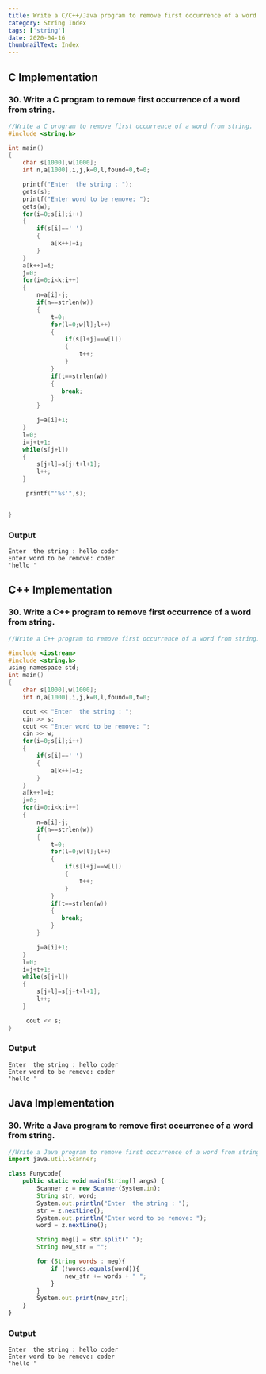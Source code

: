 ```yaml
---
title: Write a C/C++/Java program to remove first occurrence of a word from string.
category: String Index
tags: ['string']
date: 2020-04-16
thumbnailText: Index
---
```


## C Implementation
### 30. Write a C program to remove first occurrence of a word from string.
```c
//Write a C program to remove first occurrence of a word from string.
#include <string.h>

int main()
{
    char s[1000],w[1000];
    int n,a[1000],i,j,k=0,l,found=0,t=0;

    printf("Enter  the string : ");
    gets(s);
    printf("Enter word to be remove: ");
    gets(w);
    for(i=0;s[i];i++)
    {
        if(s[i]==' ')
        {
            a[k++]=i;
        }
    }
    a[k++]=i;
    j=0;
    for(i=0;i<k;i++)
    {
        n=a[i]-j;
        if(n==strlen(w))
        {
            t=0;
            for(l=0;w[l];l++)
            {
                if(s[l+j]==w[l])
                {
                    t++;
                }
            }
            if(t==strlen(w))
            {
               break;
            }
        }

        j=a[i]+1;
    }
    l=0;
    i=j+t+1;
    while(s[j+l])
    {
        s[j+l]=s[j+t+l+1];
        l++;
    }

     printf("'%s'",s);


}
```
### Output
```
Enter  the string : hello coder
Enter word to be remove: coder
'hello '
```
## C++ Implementation
### 30. Write a C++ program to remove first occurrence of a word from string.
```c
//Write a C++ program to remove first occurrence of a word from string.

#include <iostream>
#include <string.h>
using namespace std;
int main()
{
    char s[1000],w[1000];
    int n,a[1000],i,j,k=0,l,found=0,t=0;

    cout << "Enter  the string : ";
    cin >> s;
    cout << "Enter word to be remove: ";
    cin >> w;
    for(i=0;s[i];i++)
    {
        if(s[i]==' ')
        {
            a[k++]=i;
        }
    }
    a[k++]=i;
    j=0;
    for(i=0;i<k;i++)
    {
        n=a[i]-j;
        if(n==strlen(w))
        {
            t=0;
            for(l=0;w[l];l++)
            {
                if(s[l+j]==w[l])
                {
                    t++;
                }
            }
            if(t==strlen(w))
            {
               break;
            }
        }

        j=a[i]+1;
    }
    l=0;
    i=j+t+1;
    while(s[j+l])
    {
        s[j+l]=s[j+t+l+1];
        l++;
    }

     cout << s;
}
```
### Output
```
Enter  the string : hello coder
Enter word to be remove: coder
'hello '
```

## Java Implementation
### 30. Write a Java program to remove first occurrence of a word from string.
```js
//Write a Java program to remove first occurrence of a word from string.
import java.util.Scanner;

class Funycode{
    public static void main(String[] args) {
        Scanner z = new Scanner(System.in);
        String str, word;
        System.out.println("Enter  the string : ");
        str = z.nextLine();
        System.out.println("Enter word to be remove: ");
        word = z.nextLine();

        String meg[] = str.split(" ");
        String new_str = "";

        for (String words : meg){
            if (!words.equals(word)){
                new_str += words + " ";
            }
        }
        System.out.print(new_str);
    }
}
```
### Output
```
Enter  the string : hello coder
Enter word to be remove: coder
'hello '
```
